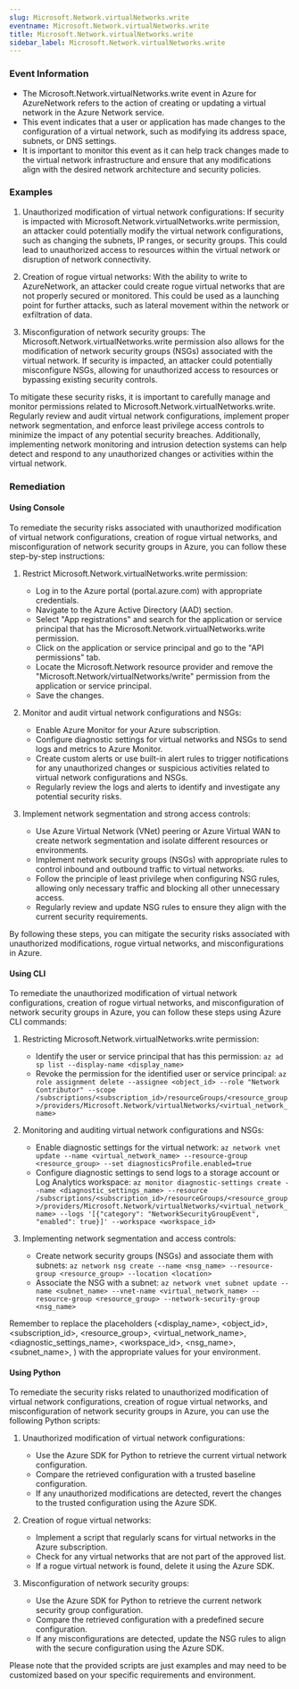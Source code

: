 ```yaml
--- 
slug: Microsoft.Network.virtualNetworks.write
eventname: Microsoft.Network.virtualNetworks.write
title: Microsoft.Network.virtualNetworks.write
sidebar_label: Microsoft.Network.virtualNetworks.write
---
```

                       
### Event Information

- The Microsoft.Network.virtualNetworks.write event in Azure for AzureNetwork refers to the action of creating or updating a virtual network in the Azure Network service.
- This event indicates that a user or application has made changes to the configuration of a virtual network, such as modifying its address space, subnets, or DNS settings.
- It is important to monitor this event as it can help track changes made to the virtual network infrastructure and ensure that any modifications align with the desired network architecture and security policies.


### Examples

1. Unauthorized modification of virtual network configurations: If security is impacted with Microsoft.Network.virtualNetworks.write permission, an attacker could potentially modify the virtual network configurations, such as changing the subnets, IP ranges, or security groups. This could lead to unauthorized access to resources within the virtual network or disruption of network connectivity.

2. Creation of rogue virtual networks: With the ability to write to AzureNetwork, an attacker could create rogue virtual networks that are not properly secured or monitored. This could be used as a launching point for further attacks, such as lateral movement within the network or exfiltration of data.

3. Misconfiguration of network security groups: The Microsoft.Network.virtualNetworks.write permission also allows for the modification of network security groups (NSGs) associated with the virtual network. If security is impacted, an attacker could potentially misconfigure NSGs, allowing for unauthorized access to resources or bypassing existing security controls.

To mitigate these security risks, it is important to carefully manage and monitor permissions related to Microsoft.Network.virtualNetworks.write. Regularly review and audit virtual network configurations, implement proper network segmentation, and enforce least privilege access controls to minimize the impact of any potential security breaches. Additionally, implementing network monitoring and intrusion detection systems can help detect and respond to any unauthorized changes or activities within the virtual network.

### Remediation

#### Using Console

To remediate the security risks associated with unauthorized modification of virtual network configurations, creation of rogue virtual networks, and misconfiguration of network security groups in Azure, you can follow these step-by-step instructions:

1. Restrict Microsoft.Network.virtualNetworks.write permission:
   - Log in to the Azure portal (portal.azure.com) with appropriate credentials.
   - Navigate to the Azure Active Directory (AAD) section.
   - Select "App registrations" and search for the application or service principal that has the Microsoft.Network.virtualNetworks.write permission.
   - Click on the application or service principal and go to the "API permissions" tab.
   - Locate the Microsoft.Network resource provider and remove the "Microsoft.Network/virtualNetworks/write" permission from the application or service principal.
   - Save the changes.

2. Monitor and audit virtual network configurations and NSGs:
   - Enable Azure Monitor for your Azure subscription.
   - Configure diagnostic settings for virtual networks and NSGs to send logs and metrics to Azure Monitor.
   - Create custom alerts or use built-in alert rules to trigger notifications for any unauthorized changes or suspicious activities related to virtual network configurations and NSGs.
   - Regularly review the logs and alerts to identify and investigate any potential security risks.

3. Implement network segmentation and strong access controls:
   - Use Azure Virtual Network (VNet) peering or Azure Virtual WAN to create network segmentation and isolate different resources or environments.
   - Implement network security groups (NSGs) with appropriate rules to control inbound and outbound traffic to virtual networks.
   - Follow the principle of least privilege when configuring NSG rules, allowing only necessary traffic and blocking all other unnecessary access.
   - Regularly review and update NSG rules to ensure they align with the current security requirements.

By following these steps, you can mitigate the security risks associated with unauthorized modifications, rogue virtual networks, and misconfigurations in Azure.

#### Using CLI

To remediate the unauthorized modification of virtual network configurations, creation of rogue virtual networks, and misconfiguration of network security groups in Azure, you can follow these steps using Azure CLI commands:

1. Restricting Microsoft.Network.virtualNetworks.write permission:
   - Identify the user or service principal that has this permission: `az ad sp list --display-name <display_name>`
   - Revoke the permission for the identified user or service principal: `az role assignment delete --assignee <object_id> --role "Network Contributor" --scope /subscriptions/<subscription_id>/resourceGroups/<resource_group>/providers/Microsoft.Network/virtualNetworks/<virtual_network_name>`

2. Monitoring and auditing virtual network configurations and NSGs:
   - Enable diagnostic settings for the virtual network: `az network vnet update --name <virtual_network_name> --resource-group <resource_group> --set diagnosticsProfile.enabled=true`
   - Configure diagnostic settings to send logs to a storage account or Log Analytics workspace: `az monitor diagnostic-settings create --name <diagnostic_settings_name> --resource /subscriptions/<subscription_id>/resourceGroups/<resource_group>/providers/Microsoft.Network/virtualNetworks/<virtual_network_name> --logs '[{"category": "NetworkSecurityGroupEvent", "enabled": true}]' --workspace <workspace_id>`

3. Implementing network segmentation and access controls:
   - Create network security groups (NSGs) and associate them with subnets: `az network nsg create --name <nsg_name> --resource-group <resource_group> --location <location>`
   - Associate the NSG with a subnet: `az network vnet subnet update --name <subnet_name> --vnet-name <virtual_network_name> --resource-group <resource_group> --network-security-group <nsg_name>`

Remember to replace the placeholders (<display_name>, <object_id>, <subscription_id>, <resource_group>, <virtual_network_name>, <diagnostic_settings_name>, <workspace_id>, <nsg_name>, <subnet_name>, <location>) with the appropriate values for your environment.

#### Using Python

To remediate the security risks related to unauthorized modification of virtual network configurations, creation of rogue virtual networks, and misconfiguration of network security groups in Azure, you can use the following Python scripts:

1. Unauthorized modification of virtual network configurations:
   - Use the Azure SDK for Python to retrieve the current virtual network configuration.
   - Compare the retrieved configuration with a trusted baseline configuration.
   - If any unauthorized modifications are detected, revert the changes to the trusted configuration using the Azure SDK.

2. Creation of rogue virtual networks:
   - Implement a script that regularly scans for virtual networks in the Azure subscription.
   - Check for any virtual networks that are not part of the approved list.
   - If a rogue virtual network is found, delete it using the Azure SDK.

3. Misconfiguration of network security groups:
   - Use the Azure SDK for Python to retrieve the current network security group configuration.
   - Compare the retrieved configuration with a predefined secure configuration.
   - If any misconfigurations are detected, update the NSG rules to align with the secure configuration using the Azure SDK.

Please note that the provided scripts are just examples and may need to be customized based on your specific requirements and environment.


 